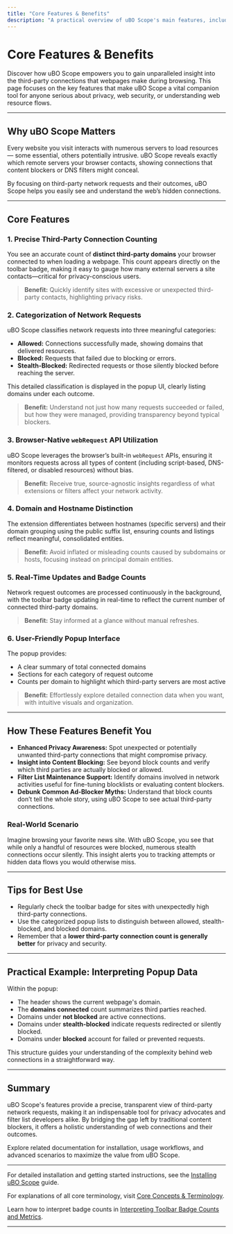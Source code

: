 ```yaml
---
title: "Core Features & Benefits"
description: "A practical overview of uBO Scope's main features, including precise counting of third-party connections, categorization of network requests (allowed, blocked, stealth), and its use of browser-native webRequest APIs for transparent, source-agnostic analysis. Highlights why these features matter for user privacy and understanding web resource flows."
---
```


# Core Features & Benefits

Discover how uBO Scope empowers you to gain unparalleled insight into the third-party connections that webpages make during browsing. This page focuses on the key features that make uBO Scope a vital companion tool for anyone serious about privacy, web security, or understanding web resource flows.

---

## Why uBO Scope Matters

Every website you visit interacts with numerous servers to load resources — some essential, others potentially intrusive. uBO Scope reveals exactly which remote servers your browser contacts, showing connections that content blockers or DNS filters might conceal. 

By focusing on third-party network requests and their outcomes, uBO Scope helps you easily see and understand the web’s hidden connections.

---

## Core Features

### 1. Precise Third-Party Connection Counting

You see an accurate count of **distinct third-party domains** your browser connected to when loading a webpage. This count appears directly on the toolbar badge, making it easy to gauge how many external servers a site contacts—critical for privacy-conscious users.

> **Benefit:** Quickly identify sites with excessive or unexpected third-party contacts, highlighting privacy risks.

### 2. Categorization of Network Requests

uBO Scope classifies network requests into three meaningful categories:

- **Allowed:** Connections successfully made, showing domains that delivered resources.
- **Blocked:** Requests that failed due to blocking or errors.
- **Stealth-Blocked:** Redirected requests or those silently blocked before reaching the server.

This detailed classification is displayed in the popup UI, clearly listing domains under each outcome.

> **Benefit:** Understand not just how many requests succeeded or failed, but how they were managed, providing transparency beyond typical blockers.

### 3. Browser-Native `webRequest` API Utilization

uBO Scope leverages the browser’s built-in `webRequest` APIs, ensuring it monitors requests across all types of content (including script-based, DNS-filtered, or disabled resources) without bias.

> **Benefit:** Receive true, source-agnostic insights regardless of what extensions or filters affect your network activity.

### 4. Domain and Hostname Distinction

The extension differentiates between hostnames (specific servers) and their domain grouping using the public suffix list, ensuring counts and listings reflect meaningful, consolidated entities.

> **Benefit:** Avoid inflated or misleading counts caused by subdomains or hosts, focusing instead on principal domain entities.

### 5. Real-Time Updates and Badge Counts

Network request outcomes are processed continuously in the background, with the toolbar badge updating in real-time to reflect the current number of connected third-party domains.

> **Benefit:** Stay informed at a glance without manual refreshes.

### 6. User-Friendly Popup Interface

The popup provides:
- A clear summary of total connected domains
- Sections for each category of request outcome
- Counts per domain to highlight which third-party servers are most active

> **Benefit:** Effortlessly explore detailed connection data when you want, with intuitive visuals and organization.

---

## How These Features Benefit You

- **Enhanced Privacy Awareness:** Spot unexpected or potentially unwanted third-party connections that might compromise privacy.
- **Insight into Content Blocking:** See beyond block counts and verify which third parties are actually blocked or allowed.
- **Filter List Maintenance Support:** Identify domains involved in network activities useful for fine-tuning blocklists or evaluating content blockers.
- **Debunk Common Ad-Blocker Myths:** Understand that block counts don’t tell the whole story, using uBO Scope to see actual third-party connections.

### Real-World Scenario
Imagine browsing your favorite news site. With uBO Scope, you see that while only a handful of resources were blocked, numerous stealth connections occur silently. This insight alerts you to tracking attempts or hidden data flows you would otherwise miss.

---

## Tips for Best Use

- Regularly check the toolbar badge for sites with unexpectedly high third-party connections.
- Use the categorized popup lists to distinguish between allowed, stealth-blocked, and blocked domains.
- Remember that a **lower third-party connection count is generally better** for privacy and security.

---

## Practical Example: Interpreting Popup Data
Within the popup:

- The header shows the current webpage's domain.
- The **domains connected** count summarizes third parties reached.
- Domains under **not blocked** are active connections.
- Domains under **stealth-blocked** indicate requests redirected or silently blocked.
- Domains under **blocked** account for failed or prevented requests.

This structure guides your understanding of the complexity behind web connections in a straightforward way.

---

## Summary
uBO Scope's features provide a precise, transparent view of third-party network requests, making it an indispensable tool for privacy advocates and filter list developers alike. By bridging the gap left by traditional content blockers, it offers a holistic understanding of web connections and their outcomes.

Explore related documentation for installation, usage workflows, and advanced scenarios to maximize the value from uBO Scope.

---

For detailed installation and getting started instructions, see the [Installing uBO Scope](https://example.com/getting-started/setup-installation/installing) guide.

For explanations of all core terminology, visit [Core Concepts & Terminology](https://example.com/overview/architecture-concepts/core-terminology).

Learn how to interpret badge counts in [Interpreting Toolbar Badge Counts and Metrics](https://example.com/guides/getting-started-workflows/interpreting-badge-counts).

---